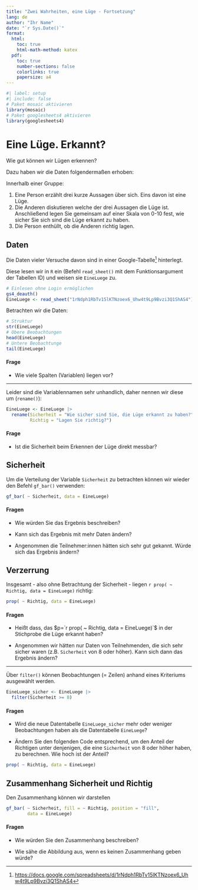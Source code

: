 ```yaml
---
title: "Zwei Wahrheiten, eine Lüge - Fortsetzung"
lang: de
author: "Ihr Name"
date: "`r Sys.Date()`"
format: 
  html:
    toc: true
    html-math-method: katex
  pdf:
    toc: true
    number-sections: false
    colorlinks: true 
    papersize: a4
---
```


```r
#| label: setup
#| include: false
# Paket mosaic aktivieren
library(mosaic)
# Paket googlesheets4 aktivieren
library(googlesheets4)
```

# Eine Lüge. Erkannt?

Wie gut können wir Lügen erkennen?

Dazu haben wir die Daten folgendermaßen erhoben:

Innerhalb einer Gruppe:

1. Eine Person erzählt drei kurze Aussagen über sich. Eins davon ist eine Lüge.
2. Die Anderen diskutieren welche der drei Aussagen die Lüge ist. Anschließend legen Sie gemeinsam auf einer Skala von 0-10 fest, wie sicher Sie sich sind die Lüge erkannt zu haben.
3. Die Person enthüllt, ob die Anderen richtig lagen.

## Daten

Die Daten vieler Versuche davon sind in einer Google-Tabelle^[[https://docs.google.com/spreadsheets/d/1rNdph1RbTv15lKTNzoex6_Uhw4t9Lp9Bvzi3Q1ShAS4](https://docs.google.com/spreadsheets/d/1rNdph1RbTv15lKTNzoex6_Uhw4t9Lp9Bvzi3Q1ShAS4)] hinterlegt.

Diese lesen wir in `R` ein (Befehl `read_sheet()` mit dem Funktionsargument der Tabellen ID) und weisen sie `EineLuege` zu.

```r
# Einlesen ohne Login ermöglichen
gs4_deauth()
EineLuege <- read_sheet("1rNdph1RbTv15lKTNzoex6_Uhw4t9Lp9Bvzi3Q1ShAS4")
```

Betrachten wir die Daten:

```r
# Struktur
str(EineLuege)
# Obere Beobachtungen
head(EineLuege)
# Untere Beobachtunge
tail(EineLuege)
```

#### Frage

- Wie viele Spalten (Variablen) liegen vor?

***

Leider sind die Variablennamen sehr unhandlich, daher nennen wir diese um (`rename()`):

```r
EineLuege <- EineLuege |>
  rename(Sicherheit = "Wie sicher sind Sie, die Lüge erkannt zu haben?",
         Richtig = "Lagen Sie richtig?")
```

#### Frage

- Ist die Sicherheit beim Erkennen der Lüge direkt messbar?

## Sicherheit

Um die Verteilung der Variable `Sicherheit` zu betrachten können wir wieder den Befehl `gf_bar()` verwenden:

```r
gf_bar( ~ Sicherheit, data = EineLuege)
```

#### Fragen

- Wie würden Sie das Ergebnis beschreiben?

- Kann sich das Ergebnis mit mehr Daten ändern?

- Angenommen die Teilnehmer:innen hätten sich sehr gut gekannt. Würde sich das Ergebnis ändern?

## Verzerrung

Insgesamt - also ohne Betrachtung der Sicherheit - liegen `r prop( ~ Richtig, data = EineLuege)` richtig:

```r
prop( ~ Richtig, data = EineLuege)
```

#### Fragen

- Heißt dass, das $p=`r prop( ~ Richtig, data = EineLuege)`$ in der Stichprobe die Lüge erkannt haben?

- Angenommen wir hätten nur Daten von Teilnehmenden, die sich sehr sicher waren (z.B. `Sicherheit` von 8 oder höher). Kann sich dann das Ergebnis ändern?

***

Über `filter()` können Beobachtungen (= Zeilen) anhand eines Kriteriums ausgewählt werden.

```r
EineLuege_sicher <- EineLuege |>
  filter(Sicherheit >= 8)
```

#### Fragen

- Wird die neue Datentabelle `EineLuege_sicher` mehr oder weniger Beobachtungen haben als die Datentabelle `EineLuege`? 

- Ändern Sie den folgenden Code entsprechend, um den Anteil der Richtigen unter denjenigen, die eine `Sicherheit` von 8 oder höher haben, zu berechnen. Wie hoch ist der Anteil?

```r
prop( ~ Richtig, data = EineLuege)
```


## Zusammenhang Sicherheit und Richtig

Den Zusammenhang können wir darstellen

```r
gf_bar( ~ Sicherheit, fill = ~ Richtig, position = "fill", 
        data = EineLuege)
```

#### Fragen

- Wie würden Sie den Zusammenhang beschreiben? 

- Wie sähe die Abbildung aus, wenn es keinen Zusammenhang geben würde?